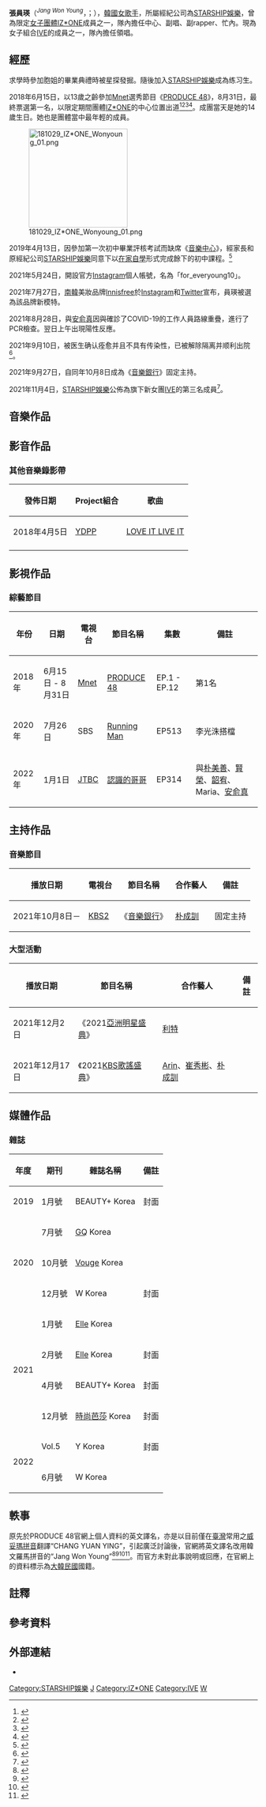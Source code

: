 {{藝人
| 姓名 = 張員瑛
| 類型 = 女歌手
| 圖片 = Jang Won-young X BEAUTY+ (1).jpg
| 圖片尺寸 = 250px
| 圖片簡介 = 2021年
| 外文名 = 장원영
| 外文 = ko
| 羅馬拼音 = Jang Won Young
| 英文名 = Vicky
| 暱稱 = 兔子忙內<ref>Idol Room延伸的暱稱，呼應[[權恩妃|權恩妃]]。</ref>、102<ref>一、零、二韓語讀音與「員瑛兒」(원영이)相似。</ref>、小圓、巨嬰忙內、鶴腿忙內、員寶
| 演奏樂器 = [[鋼琴|鋼琴]]、[[長笛|長笛]]、[[小提琴|小提琴]]
| 國籍 = {{KOR}}
| 出生日期 = {{birth_date_and_age|2004|8|31}}
| 出生地點 = {{KOR}}[[首爾特別市|首爾特別市]][[龍山區_(首爾特別市)|龍山區]][[二村洞|二村洞]]
| 語言 = [[韓語|韓語]]、[[英語|英語]]、[[日語|日語]]
| 職業 = [[歌手|歌手]]、[[舞者|舞者]]、[[模特兒|模特兒]]，[[主持人|主持人]]
| 教育程度 = [[首爾公演藝術高等學校|首爾公演藝術高中]]
| 出道作 = 《[[COLOR*IZ|COLOR*IZ]]》（[[IZ*ONE|IZ*ONE]]）
| 出道日期 = {{start date and age|2018|10|29}}（[[IZ*ONE|IZ*ONE]]）
| 代表作 = 
| 活躍年代 = 2018年至今
| 唱片公司 = 
| 經紀公司 = [[STARSHIP娛樂|STARSHIP娛樂]]
| 相關團體 = {{ubl|[[IZ*ONE|IZ*ONE]]|[[IVE_(組合)|IVE]]}}
| 母校 = {{ubl|{{link-ko|首爾新龍山初等學校|서울신용산초등학교}}（畢業）|{{link-ko|龍江中學校|용강중학교}}（退學）<ref>{{link-ko|中學校畢業學力檢定考試|중학교 졸업학력 검정고시}}合格</ref>|[[首爾公演藝術高等學校|首爾公演藝術高中]]}}
}}
{{Infobox Korean name
| title = 張員瑛
| hangul = 장원영
| hanja = 張員瑛
| rr = Jang Wonyeong
| mr = Chang Wŏnyŏng
| hangulstage = 원영
| hanjastage = 員瑛
| rrstage = Wonyeong
| mrstage = Wŏnyŏng
}}
{{Portal box|韓國流行音樂|大韓民國|人物}}

'''張員瑛'''{{Notetag|2018-12-01，IZ*ONE官方微博微博：#張員瑛# #宮脇咲良# #曺柔理# #崔叡娜# #安兪真# #矢吹奈子# #权恩妃# #姜惠元# #本田仁美# #金采源# #金玟周# #李彩演# <ref name=Mnet正名>{{Cite web|url=https://weibo.com/5994687354/H5etJbQIU|title=[2018 MAMA]明星倒计时D-9之#IZONE#|website=新浪微博|author=Mnet_Official|date=2018-12-01|accessdate=2018-12-13|language=zh|archive-date=2021-11-02|archive-url=https://web.archive.org/web/20211102233839/https://weibo.com/5994687354/H5etJbQIU|dead-url=no}}</ref>}}（{{lang-ko|장원영}}<sup>''Jang Won Young''</sup>，{{lang-ja|チャン・ウォニョン}}；{{bd|2004年|8月31日}}），[[韓國|韓國]][[女歌手|女歌手]]，所屬經紀公司為[[STARSHIP娛樂|STARSHIP娛樂]]，曾為限定[[女子團體|女子團體]][[IZ*ONE|IZ*ONE]]成員之一，隊內擔任中心、副唱、副rapper、忙內。現為女子組合[[IVE_(組合)|IVE]]的成員之一，隊內擔任領唱。

== 經歷 ==
求學時參加胞姐的畢業典禮時被星探發掘。隨後加入[[STARSHIP娛樂|STARSHIP娛樂]]成為练习生。

2018年6月15日，以13歲之齡參加[[Mnet媒體|Mnet]]選秀節目《[[PRODUCE_48|PRODUCE 48]]》，8月31日，最終票選第一名，以限定期間團體[[IZ*ONE|IZ*ONE]]的中心位置出道<ref>{{cite web|url=https://www.soompi.com/article/1223325wpp/announcing-top-12-produce-48|title=Announcing The TOP 12 Of “Produce 48” – IZONE|website=Soompi|access-date=2018-11-01|archive-date=2018-12-14|archive-url=https://web.archive.org/web/20181214055448/https://www.soompi.com/article/1223325wpp/announcing-top-12-produce-48|dead-url=no}}</ref><ref>{{cite press release |language = ko |url = http://osen.mt.co.kr/article/G1110979634 |title = '프로듀스48' 장원영·사쿠라에 이채연까지..12人 반전의 최종순위[종합] |publisher = OSEN |date = 2018-08-31 |access-date = 2018-09-01 |archive-date = 2022-01-12 |archive-url = https://web.archive.org/web/20220112060139/http://osen.mt.co.kr/article/G1110979634 |dead-url = no }}</ref><ref>{{Cite news |url=https://www.koreastardaily.com/tc/news/109039 |title=《Produce 48》女團IZ *ONE 10月底正式出道 活動期2年6個月 |author=Sani@KSD |date=2018-08-31 |work=koreastardaily |accessdate=2018-08-31 |archive-date=2018-09-05 |archive-url=https://web.archive.org/web/20180905073245/https://www.koreastardaily.com/tc/news/109039 |dead-url=no }}</ref><ref>{{Cite news |url=https://www.kpopn.com/2018/09/20/izone-jangwonyoung-miyawakisakura-joyuri-profile-photo/ |title=IZ*ONE 張元英、宮脇咲良、曺柔理個人宣傳照公開 |date=2018-09-20 |work=kpopn |accessdate=2018-10-08 |archive-date=2020-09-20 |archive-url=https://web.archive.org/web/20200920203347/https://www.kpopn.com/2018/09/20/izone-jangwonyoung-miyawakisakura-joyuri-profile-photo |dead-url=no }}</ref>。成團當天是她的14歲生日。她也是團體當中最年輕的成員。

[[File:181029_IZ*ONE_Wonyoung_01.png|200px]]

2019年4月13日，因參加第一次初中畢業評核考試而缺席《[[Show!_音樂中心|音樂中心]]》，經家長和原經紀公司[[STARSHIP娛樂|STARSHIP娛樂]]同意下以[[在家自學|在家自學]]形式完成餘下的初中課程。<ref>{{Cite web|title=IZ*ONE’s Jang Won Young To Take Middle School Diploma Exam + Continue With Home Schooling|url=https://www.soompi.com/article/1316888wpp/izones-jang-won-young-to-take-middle-school-diploma-exam-continue-with-home-schooling|work=Soompi|date=1555057290|accessdate=2019-04-12|language=en|archive-date=2020-11-08|archive-url=https://web.archive.org/web/20201108002325/https://www.soompi.com/article/1316888wpp/izones-jang-won-young-to-take-middle-school-diploma-exam-continue-with-home-schooling|dead-url=no}}</ref>

2021年5月24日，開設官方[[Instagram|Instagram]]個人帳號，名為「for_everyoung10」。

2021年7月27日，[[南韓|南韓]]美妝品牌[[Innisfree|Innisfree]]於[[Instagram|Instagram]]和[[Twitter|Twitter]]宣布，員瑛被選為該品牌新模特。

2021年8月28日，與[[安俞真|安俞真]]因與確診了COVID-19的工作人員路線重疊，進行了PCR檢查。翌日上午出現陽性反應。

2021年9月10日，被医生确认痊愈并且不具有传染性，已被解除隔离并顺利出院<ref>{{cite web |url=https://m.weibo.cn/detail/4679821667860698 |language=zh |title=張員瑛新冠痊癒 |date=2021-09-13 |access-date=2021-09-13 |archive-date=2021-09-13 |archive-url=https://web.archive.org/web/20210913133416/https://m.weibo.cn/detail/4679821667860698 |dead-url=no }}</ref>。

2021年9月27日，自同年10月8日成為《[[音樂銀行|音樂銀行]]》固定主持。

2021年11月4日，[[STARSHIP娛樂|STARSHIP娛樂]]公佈為旗下新女團[[IVE_(組合)|IVE]]的第三名成員<ref>{{cite tweet|user=IVEstarship|number=1456259955888066575|title=IVE 아이브 WONYOUNG 원영 2004.08.31 #IVE #아이브 #WONYOUNG #원영|date=2021-11-04|accessdate=2021-11-04|language=ko}}</ref>。

==音樂作品==
{{For|PRODUCE 48作品|PRODUCE 48#音樂作品}}
{{For|IZ*ONE團體作品|IZ*ONE#音樂作品}}
{{For|IVE團體作品|IVE (組合)#音樂作品}}

== 影音作品 ==
=== 其他音樂錄影帶 ===
{| class="wikitable" style="text-align: center"
|-
! 發佈日期 !! Project組合 !! 歌曲
|-
| 2018年4月5日 || [[YDPP|YDPP]] || [https://www.youtube.com/watch?v=JtigS5IuIks LOVE IT LIVE IT] {{Wayback|url=https://www.youtube.com/watch?v=JtigS5IuIks |date=20200301161712 }} 
|-
|}

== 影視作品 ==
{{For|IZ*ONE團體作品|IZ*ONE媒體作品列表}}
{{For|IVE團體作品|IVE_(組合)#影視作品}}
=== 綜藝節目 ===<!-- 根據[[Wikipedia_talk:歌手和演员专题#整理論點|社群共識]]不應在列表條目以外增添非班底綜藝節目
 -->
{| class="wikitable"
!年份
!日期
!電視台
!節目名稱
!集數
!備註
|-
|2018年
|6月15日 - 8月31日
|[[Mnet媒體|Mnet]]
|[[PRODUCE_48|PRODUCE 48]]
|EP.1 - EP.12
|第1名
|-
|2020年
|7月26日
|SBS
|[[Running_Man|Running Man]]
|EP513
|李光洙搭檔
|-
|2022年
|1月1日
|[[JTBC|JTBC]]
|[[認識的哥哥|認識的哥哥]]
|EP314
|與[[朴美善|朴美善]]、[[賢榮|賢榮]]、[[韶宥|韶宥]]、Maria、[[安俞真|安俞真]]
|}

== 主持作品 ==
=== 音樂節目 ===
{| class="wikitable"
!播放日期 || 電視台 || 節目名稱 || 合作藝人 || 備註
|-
| 2021年10月8日－ 
|[[KBS第2频道|KBS2]]|| 《[[音樂銀行|音樂銀行]]》 || [[朴成訓|朴成訓]] || 固定主持
|}
=== 大型活動 ===
{| class="wikitable"
!播放日期 || 節目名稱 || 合作藝人 || 備註
|-
| 2021年12月2日 || 《2021[[亞洲明星盛典|亞洲明星盛典]]》 || [[利特|利特]] ||
|-
| 2021年12月17日 || 《2021[[KBS歌謠盛典|KBS歌謠盛典]]》 || [[Arin|Arin]]、[[崔秀彬|崔秀彬]]、[[朴成訓|朴成訓]] ||
|}

== 媒體作品 ==
{{For|IZ*ONE團體作品|IZ*ONE#書籍}}
{{For|IVE團體作品|IVE (組合)#代言與雜誌}}
=== 雜誌 ===
{| class="wikitable"
!年度
!期刊
!雜誌名稱
!備註
|-
|2019
|1月號
|BEAUTY+ Korea
|封面
|-
| rowspan="3" |2020
|7月號
|[[GQ|GQ]] Korea
|
|-
|10月號
|[[时尚_(Vogue)|Vouge]] Korea
|
|-
|12月號
|W Korea
|封面
|-
| rowspan="4" |2021
|1月號
|[[Elle|Elle]] Korea
|
|-
|2月號
|[[Elle|Elle]] Korea
|封面
|-
|4月號
|BEAUTY+ Korea
|封面
|-
|12月號
|[[时尚芭莎|時尚芭莎]] Korea
|封面
|-
| rowspan="2" |2022
|Vol.5
|Y Korea
|封面
|-
|6月號
|W Korea
|
|}

== 軼事 ==
原先於PRODUCE 48官網上個人資料的英文譯名，亦是以目前僅在[[臺灣|臺灣]]常用之[[威妥瑪拼音|威妥瑪拼音]]翻譯“CHANG YUAN YING”，引起廣泛討論後，官網將英文譯名改用韓文羅馬拼音的“Jang Won Young”<ref>{{Cite web|url=https://www.hk01.com/%E9%9F%93%E8%BF%B7/231324/produce-48-iz-one%E5%BC%B5%E5%85%83%E8%8B%B1%E5%9C%8B%E7%B1%8D%E5%86%8D%E5%BC%95%E8%A8%8E%E8%AB%96-%E4%B8%80%E6%9C%AC%E8%AD%B7%E7%85%A7%E8%A7%A3%E7%B6%B2%E6%B0%91%E7%96%91%E6%83%91|title=《Produce 48》IZ*ONE張元英國籍再引討論　一本護照解網民疑惑？|date=2018-09-04|accessdate=2018-12-29|language=zh|archive-date=2019-03-29|archive-url=https://web.archive.org/web/20190329002450/https://www.hk01.com/%E9%9F%93%E8%BF%B7/231324/produce-48-iz-one%E5%BC%B5%E5%85%83%E8%8B%B1%E5%9C%8B%E7%B1%8D%E5%86%8D%E5%BC%95%E8%A8%8E%E8%AB%96-%E4%B8%80%E6%9C%AC%E8%AD%B7%E7%85%A7%E8%A7%A3%E7%B6%B2%E6%B0%91%E7%96%91%E6%83%91|dead-url=no}}</ref><ref>{{Cite web|url=https://www.beauty321.com/post/16541|title=又一個台灣妹子要出道！？Sistar小師妹張元英，出演《PRODUCE48》，甜美長相引熱議！|date=2018-05-22|accessdate=2018-12-29|language=zh|archive-date=2019-03-28|archive-url=https://web.archive.org/web/20190328215017/https://www.beauty321.com/post/16541|dead-url=no}}</ref><ref>{{Cite web|url=https://www.koreaboo.com/stories/produce-48-jang-wonyoung-taiwanese/|title=Fans Claim Produce 48 Winner Jang Wonyoung Is Part Taiwanese|date=2018-10-15|accessdate=2018-12-29|language=en|archive-date=2020-11-12|archive-url=https://web.archive.org/web/20201112034152/https://www.koreaboo.com/stories/produce-48-jang-wonyoung-taiwanese/|dead-url=no}}</ref><ref>{{Cite web|url=https://www.reddit.com/r/Produce48/comments/90xkba/the_issue_of_jang_wonyoungs_nationality/|title=The issue of Jang Won-young's nationality|accessdate=2018-12-29|language=en|archive-date=2021-11-07|archive-url=https://web.archive.org/web/20211107170247/https://www.reddit.com/r/Produce48/comments/90xkba/the_issue_of_jang_wonyoungs_nationality/|dead-url=no}}</ref>。而官方未對此事說明或回應，在官網上的資料標示為[[大韓民國|大韓民國]]國籍。

== 註釋 ==
{{NoteFoot|2}}

== 參考資料 ==
{{reflist|2}}

== 外部連結 ==
* {{instagram|for_everyoung10|張員瑛}}

{{Commonscat-inline|Jang Won-young}}
{{IVE}}
{{IZ*ONE}}
{{PRODUCE 48}}
{{STARSHIP Entertainment}}
{{Authority control}}

[[Category:STARSHIP娛樂|Category:STARSHIP娛樂]]
[[Category:韓國女歌手|J]]
[[Category:IZ*ONE|Category:IZ*ONE]]
[[Category:IVE|Category:IVE]]
[[Category:張姓|W]]